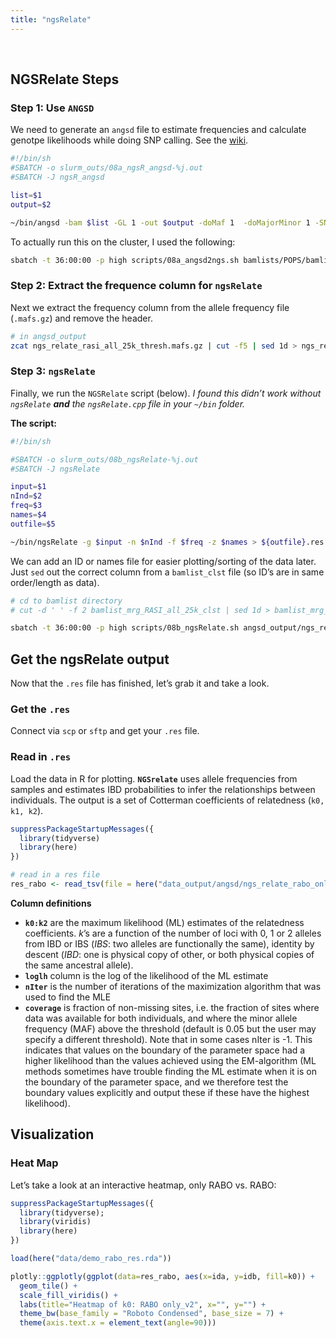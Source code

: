 ```yaml
---
title: "ngsRelate"
---
```


<br> 

## NGSRelate Steps

### Step 1: Use `ANGSD`

We need to generate an `angsd` file to estimate frequencies and calculate genotpe likelihoods while doing SNP calling. See the [wiki](http://www.popgen.dk/software/index.php/NgsRelate).

```bash

#!/bin/sh
#SBATCH -o slurm_outs/08a_ngsR_angsd-%j.out
#SBATCH -J ngsR_angsd

list=$1
output=$2

~/bin/angsd -bam $list -GL 1 -out $output -doMaf 1  -doMajorMinor 1 -SNP_pval 1e-6 -doGlf 3 -minMaf 0.05

```

To actually run this on the cluster, I used the following:

```bash

sbatch -t 36:00:00 -p high scripts/08a_angsd2ngs.sh bamlists/POPS/bamlist_mrg_RASI_all_25k_thresh angsd_output/ngs_relate_rasi_all_25k_thresh

```

### Step 2: Extract the frequence column for `ngsRelate`

Next we extract the frequency column from the allele frequency file (`.mafs.gz`) and remove the header.

```bash
# in angsd_output
zcat ngs_relate_rasi_all_25k_thresh.mafs.gz | cut -f5 | sed 1d > ngs_relate_rasi_all_25k_thresh_freq

```

### Step 3: `ngsRelate`

Finally, we run the `NGSRelate` script (below). *I found this didn't work without `ngsRelate` **and** the `ngsRelate.cpp` file in your `~/bin` folder.*

**The script:**
```bash

#!/bin/sh

#SBATCH -o slurm_outs/08b_ngsRelate-%j.out
#SBATCH -J ngsRelate

input=$1
nInd=$2
freq=$3
names=$4
outfile=$5

~/bin/ngsRelate -g $input -n $nInd -f $freq -z $names > ${outfile}.res

```

We can add an ID or names file for easier plotting/sorting of the data later. Just `sed` out the correct column from a `bamlist_clst` file (so ID's are in same order/length as data).

```bash
# cd to bamlist directory
# cut -d ' ' -f 2 bamlist_mrg_RASI_all_25k_clst | sed 1d > bamlist_mrg_RASI_all_25k_IID #  to get names

sbatch -t 36:00:00 -p high scripts/08b_ngsRelate.sh angsd_output/ngs_relate_rasi_all_25k_thresh.glf.gz 311 angsd_output/ngs_relate_rasi_all_25k_thresh_freq bamlists/POPS/bamlist_mrg_RASI_all_25k_IID angsd_output/ngs_relate_rasi_all_25k_thresh

```

##  Get the ngsRelate output
Now that the `.res` file has finished, let's grab it and take a look.

### Get the `.res`

Connect via `scp` or `sftp` and get your `.res` file.

### Read in `.res`

Load the data in R for plotting. **`NGSrelate`** uses allele frequencies from samples and estimates IBD probabilities to infer the relationships between individuals. The output is a set of Cotterman coefficients of relatedness (`k0, k1, k2`). 

```r
suppressPackageStartupMessages({
  library(tidyverse)
  library(here)
})

# read in a res file
res_rabo <- read_tsv(file = here("data_output/angsd/ngs_relate_rabo_only_25k_thresh.res"))

```

**Column definitions**

 - **`k0:k2`** are the maximum likelihood (ML) estimates of the relatedness coefficients. $k$'s are a function of the number of loci with 0, 1 or 2 alleles from IBD or IBS (*IBS*: two alleles are functionally the same), identity by descent (*IBD*: one is physical copy of other, or both physical copies of the same ancestral allele).
 - **`loglh`**  column is the log of the likelihood of the ML estimate
 - **`nIter`** is the number of iterations of the maximization algorithm that was used to find the MLE
 - **`coverage`** is fraction of non-missing sites, i.e. the fraction of sites where data was available for both individuals, and where the minor allele frequency (MAF) above the threshold (default is 0.05 but the user may specify a different threshold). Note that in some cases nIter is -1. This indicates that values on the boundary of the parameter space had a higher likelihood than the values achieved using the EM-algorithm (ML methods sometimes have trouble finding the ML estimate when it is on the boundary of the parameter space, and we therefore test the boundary values explicitly and output these if these have the highest likelihood).

## Visualization

### Heat Map

Let's take a look at an interactive heatmap, only RABO vs. RABO:

```r
suppressPackageStartupMessages({
  library(tidyverse);
  library(viridis)
  library(here)
})

load(here("data/demo_rabo_res.rda"))

plotly::ggplotly(ggplot(data=res_rabo, aes(x=ida, y=idb, fill=k0)) + 
  geom_tile() + 
  scale_fill_viridis() + 
  labs(title="Heatmap of k0: RABO only_v2", x="", y="") +
  theme_bw(base_family = "Roboto Condensed", base_size = 7) + 
  theme(axis.text.x = element_text(angle=90)))


```

